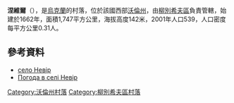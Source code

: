 {{coord|51|52|17|N|24|59|28|E|scale:30000|display=title}}

'''涅維爾'''（{{lang-uk|Невір}}），是[[烏克蘭|烏克蘭]]的村落，位於該國西部[[沃倫州|沃倫州]]，由[[柳別希夫區|柳別希夫區]]負責管轄，始建於1662年，面積1,747平方公里，海拔高度142米，2001年人口539，人口密度每平方公里0.31人。

==參考資料==
* [http://gska2.rada.gov.ua/pls/z7502/A005?rdat1=26.07.2009&rf7571=4168 село Невір]{{dead link|date=2018年3月 |bot=InternetArchiveBot |fix-attempted=yes }}
* [http://weather.in.ua/ua/volynskaja/16684 Погода в селі Невір] {{Wayback|url=http://weather.in.ua/ua/volynskaja/16684 |date=20160305080600 }}

[[Category:沃倫州村落|Category:沃倫州村落]]
[[Category:柳別希夫區村落|Category:柳別希夫區村落]]


{{Volyn-geo-stub}}